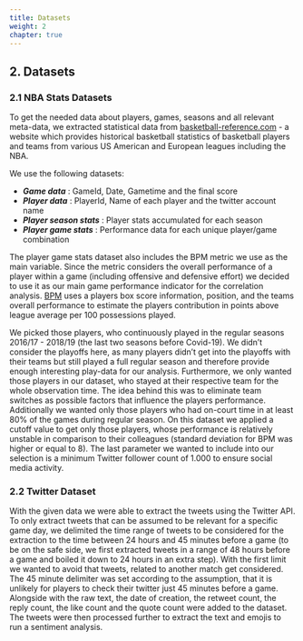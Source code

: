 ```yaml
---
title: Datasets
weight: 2
chapter: true
---
```


<style>#chapter p {
text-align: justify} #chapter h3 {
text-align: left}
</style>

## 2. Datasets

### 2.1 NBA Stats Datasets

To get the needed data about players, games, seasons and all relevant meta-data, we extracted statistical data from [basketball-reference.com](https://www.basketball-reference.com) - a website which provides historical basketball statistics of basketball players and teams from various US American and European leagues including the NBA. 

We use the following datasets:

  - **_Game data_** : GameId, Date, Gametime and the final score 
  - **_Player data_** : PlayerId, Name of each player and the twitter account name
  - **_Player season stats_** : Player stats accumulated for each season
  - **_Player game stats_** : Performance data for each unique player/game combination

The player game stats dataset also includes the BPM metric we use as the main variable. Since the metric considers the overall performance of a player within a game (including offensive and defensive effort) we decided to use it as our main game performance indicator for the correlation analysis. [BPM](https://www.basketball-reference.com/about/bpm2.html) uses a players box score information, position, and the teams overall performance to estimate the players contribution in points above league average per 100 possessions played.


We picked those players, who continuously played in the regular seasons 2016/17 - 2018/19 (the last two seasons before Covid-19). We didn't consider the playoffs here, as many players didn't get into the playoffs with their teams but still played a full regular season and therefore provide enough interesting play-data for our analysis. Furthermore, we only wanted those players in our dataset, who stayed at their respective team for the whole observation time. The idea behind this was to eliminate team switches as possible factors that influence the players performance. Additionally we wanted only those players who had on-court time in at least 80% of the games during regular season.
On this dataset we applied a cutoff value to get only those players, whose performance is relatively unstable in comparison to their colleagues (standard deviation for BPM was higher or equal to 8).
The last parameter we wanted to include into our selection is a minimum Twitter follower count of 1.000 to ensure social media activity.

### 2.2 Twitter Dataset

With the given data we were able to extract the tweets using the Twitter API. To only extract tweets that can be assumed to be relevant for a specific game day, we delimited the time range of tweets to be considered for the extraction to the time between 24 hours and 45 minutes before a game (to be on the safe side, we first extracted tweets in a range of 48 hours before a game and boiled it down to 24 hours in an extra step). With the first limit we wanted to avoid that tweets, related to another match get considered. The 45 minute delimiter was set according to the assumption, that it is unlikely for players to check their twitter just 45 minutes before a game. 
Alongside with the raw text, the date of creation, the retweet count, the reply count, the like count and the quote count were added to the dataset. The tweets were then processed further to extract the text and emojis to run a sentiment analysis.